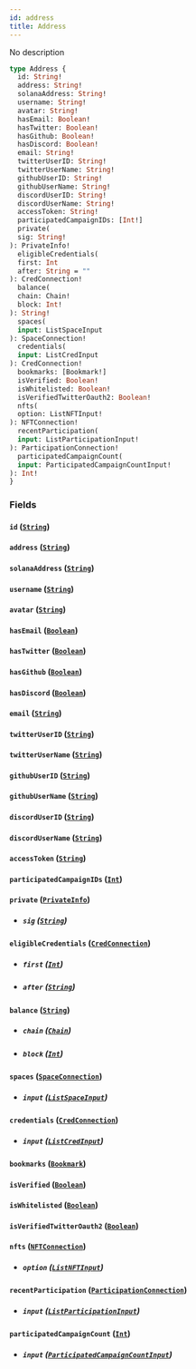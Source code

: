 ```yaml
---
id: address
title: Address
---
```



No description

```graphql
type Address {
  id: String!
  address: String!
  solanaAddress: String!
  username: String!
  avatar: String!
  hasEmail: Boolean!
  hasTwitter: Boolean!
  hasGithub: Boolean!
  hasDiscord: Boolean!
  email: String!
  twitterUserID: String!
  twitterUserName: String!
  githubUserID: String!
  githubUserName: String!
  discordUserID: String!
  discordUserName: String!
  accessToken: String!
  participatedCampaignIDs: [Int!]
  private(
  sig: String!
): PrivateInfo!
  eligibleCredentials(
  first: Int
  after: String = ""
): CredConnection!
  balance(
  chain: Chain!
  block: Int!
): String!
  spaces(
  input: ListSpaceInput
): SpaceConnection!
  credentials(
  input: ListCredInput
): CredConnection!
  bookmarks: [Bookmark!]
  isVerified: Boolean!
  isWhitelisted: Boolean!
  isVerifiedTwitterOauth2: Boolean!
  nfts(
  option: ListNFTInput!
): NFTConnection!
  recentParticipation(
  input: ListParticipationInput!
): ParticipationConnection!
  participatedCampaignCount(
  input: ParticipatedCampaignCountInput!
): Int!
}
```


### Fields

#### `id` ([`String`](../../references/scalars/string))




#### `address` ([`String`](../../references/scalars/string))




#### `solanaAddress` ([`String`](../../references/scalars/string))




#### `username` ([`String`](../../references/scalars/string))




#### `avatar` ([`String`](../../references/scalars/string))




#### `hasEmail` ([`Boolean`](../../references/scalars/boolean))




#### `hasTwitter` ([`Boolean`](../../references/scalars/boolean))




#### `hasGithub` ([`Boolean`](../../references/scalars/boolean))




#### `hasDiscord` ([`Boolean`](../../references/scalars/boolean))




#### `email` ([`String`](../../references/scalars/string))




#### `twitterUserID` ([`String`](../../references/scalars/string))




#### `twitterUserName` ([`String`](../../references/scalars/string))




#### `githubUserID` ([`String`](../../references/scalars/string))




#### `githubUserName` ([`String`](../../references/scalars/string))




#### `discordUserID` ([`String`](../../references/scalars/string))




#### `discordUserName` ([`String`](../../references/scalars/string))




#### `accessToken` ([`String`](../../references/scalars/string))




#### `participatedCampaignIDs` ([`Int`](../../references/scalars/int))




#### `private` ([`PrivateInfo`](../../references/objects/private-info))


- ##### `sig` ([`String`](../../references/scalars/string))




#### `eligibleCredentials` ([`CredConnection`](../../references/objects/cred-connection))


- ##### `first` ([`Int`](../../references/scalars/int))




- ##### `after` ([`String`](../../references/scalars/string))




#### `balance` ([`String`](../../references/scalars/string))


- ##### `chain` ([`Chain`](../../references/enums/chain))




- ##### `block` ([`Int`](../../references/scalars/int))




#### `spaces` ([`SpaceConnection`](../../references/objects/space-connection))


- ##### `input` ([`ListSpaceInput`](../../references/inputs/list-space-input))




#### `credentials` ([`CredConnection`](../../references/objects/cred-connection))


- ##### `input` ([`ListCredInput`](../../references/inputs/list-cred-input))




#### `bookmarks` ([`Bookmark`](../../references/interfaces/bookmark))




#### `isVerified` ([`Boolean`](../../references/scalars/boolean))




#### `isWhitelisted` ([`Boolean`](../../references/scalars/boolean))




#### `isVerifiedTwitterOauth2` ([`Boolean`](../../references/scalars/boolean))




#### `nfts` ([`NFTConnection`](../../references/objects/nftconnection))


- ##### `option` ([`ListNFTInput`](../../references/inputs/list-nftinput))




#### `recentParticipation` ([`ParticipationConnection`](../../references/objects/participation-connection))


- ##### `input` ([`ListParticipationInput`](../../references/inputs/list-participation-input))




#### `participatedCampaignCount` ([`Int`](../../references/scalars/int))


- ##### `input` ([`ParticipatedCampaignCountInput`](../../references/inputs/participated-campaign-count-input))






